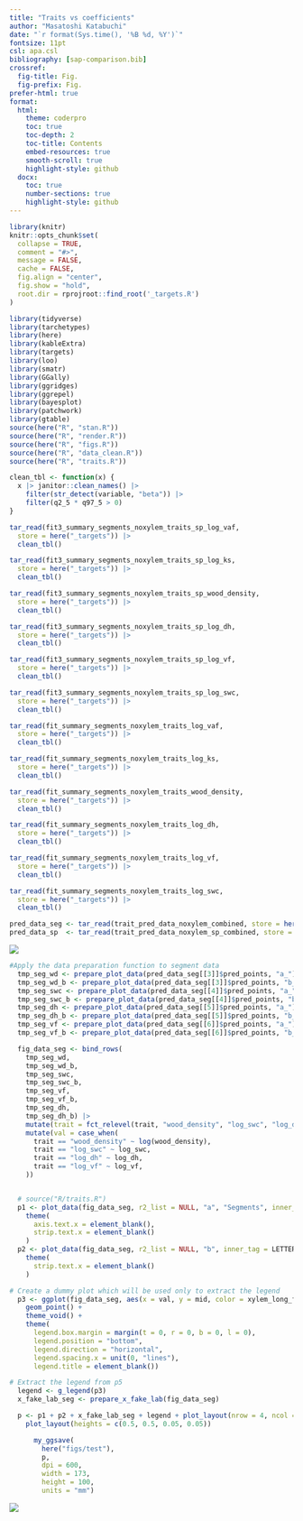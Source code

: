 ```yaml
---
title: "Traits vs coefficients"
author: "Masatoshi Katabuchi"
date: "`r format(Sys.time(), '%B %d, %Y')`"
fontsize: 11pt
csl: apa.csl
bibliography: [sap-comparison.bib]
crossref:
  fig-title: Fig.
  fig-prefix: Fig.
prefer-html: true
format:
  html:
    theme: coderpro
    toc: true
    toc-depth: 2
    toc-title: Contents
    embed-resources: true
    smooth-scroll: true
    highlight-style: github
  docx:
    toc: true
    number-sections: true
    highlight-style: github
---
```


```r
library(knitr)
knitr::opts_chunk$set(
  collapse = TRUE,
  comment = "#>",
  message = FALSE,
  cache = FALSE,
  fig.align = "center",
  fig.show = "hold",
  root.dir = rprojroot::find_root('_targets.R')
)
```

```r
library(tidyverse)
library(tarchetypes)
library(here)
library(kableExtra)
library(targets)
library(loo)
library(smatr)
library(GGally)
library(ggridges)
library(ggrepel)
library(bayesplot)
library(patchwork)
library(gtable)
source(here("R", "stan.R"))
source(here("R", "render.R"))
source(here("R", "figs.R"))
source(here("R", "data_clean.R"))
source(here("R", "traits.R"))
```

```r
clean_tbl <- function(x) {
  x |> janitor::clean_names() |>
    filter(str_detect(variable, "beta")) |>
    filter(q2_5 * q97_5 > 0)
}

tar_read(fit3_summary_segments_noxylem_traits_sp_log_vaf,
  store = here("_targets")) |>
  clean_tbl()

tar_read(fit3_summary_segments_noxylem_traits_sp_log_ks,
  store = here("_targets")) |>
  clean_tbl()

tar_read(fit3_summary_segments_noxylem_traits_sp_wood_density,
  store = here("_targets")) |>
  clean_tbl()

tar_read(fit3_summary_segments_noxylem_traits_sp_log_dh,
  store = here("_targets")) |>
  clean_tbl()

tar_read(fit3_summary_segments_noxylem_traits_sp_log_vf,
  store = here("_targets")) |>
  clean_tbl()

tar_read(fit3_summary_segments_noxylem_traits_sp_log_swc,
  store = here("_targets")) |>
  clean_tbl()
```

```r
tar_read(fit_summary_segments_noxylem_traits_log_vaf,
  store = here("_targets")) |>
  clean_tbl()

tar_read(fit_summary_segments_noxylem_traits_log_ks,
  store = here("_targets")) |>
  clean_tbl()

tar_read(fit_summary_segments_noxylem_traits_wood_density,
  store = here("_targets")) |>
  clean_tbl()

tar_read(fit_summary_segments_noxylem_traits_log_dh,
  store = here("_targets")) |>
  clean_tbl()

tar_read(fit_summary_segments_noxylem_traits_log_vf,
  store = here("_targets")) |>
  clean_tbl()

tar_read(fit_summary_segments_noxylem_traits_log_swc,
  store = here("_targets")) |>
  clean_tbl()
```


```r
pred_data_seg <- tar_read(trait_pred_data_noxylem_combined, store = here("_targets"))
pred_data_sp  <- tar_read(trait_pred_data_noxylem_sp_combined, store = here("_targets"))
```


![](`r here("figs/traits_sp_points_main.png")`)


```r
#Apply the data preparation function to segment data
  tmp_seg_wd <- prepare_plot_data(pred_data_seg[[3]]$pred_points, "a_") |> mutate(trait = "wood_density")
  tmp_seg_wd_b <- prepare_plot_data(pred_data_seg[[3]]$pred_points, "b_") |> mutate(trait = "wood_density")
  tmp_seg_swc <- prepare_plot_data(pred_data_seg[[4]]$pred_points, "a_") |> mutate(trait = "log_swc")
  tmp_seg_swc_b <- prepare_plot_data(pred_data_seg[[4]]$pred_points, "b_") |> mutate(trait = "log_swc")
  tmp_seg_dh <- prepare_plot_data(pred_data_seg[[5]]$pred_points, "a_") |> mutate(trait = "log_dh")
  tmp_seg_dh_b <- prepare_plot_data(pred_data_seg[[5]]$pred_points, "b_") |> mutate(trait = "log_dh")
  tmp_seg_vf <- prepare_plot_data(pred_data_seg[[6]]$pred_points, "a_") |> mutate(trait = "log_vf")
  tmp_seg_vf_b <- prepare_plot_data(pred_data_seg[[6]]$pred_points, "b_") |> mutate(trait = "log_vf")

  fig_data_seg <- bind_rows(
    tmp_seg_wd,
    tmp_seg_wd_b,
    tmp_seg_swc,
    tmp_seg_swc_b,
    tmp_seg_vf,
    tmp_seg_vf_b,
    tmp_seg_dh,
    tmp_seg_dh_b) |>
    mutate(trait = fct_relevel(trait, "wood_density", "log_swc", "log_dh", "log_vf")) |>
    mutate(val = case_when(
      trait == "wood_density" ~ log(wood_density),
      trait == "log_swc" ~ log_swc,
      trait == "log_dh" ~ log_dh,
      trait == "log_vf" ~ log_vf,
    ))


  # source("R/traits.R")
  p1 <- plot_data(fig_data_seg, r2_list = NULL, "a", "Segments", inner_tag = LETTERS[1:4]) +
    theme(
      axis.text.x = element_blank(),
      strip.text.x = element_blank()
    )
  p2 <- plot_data(fig_data_seg, r2_list = NULL, "b", inner_tag = LETTERS[5:8]) +
    theme(
      strip.text.x = element_blank()
    )

# Create a dummy plot which will be used only to extract the legend
  p3 <- ggplot(fig_data_seg, aes(x = val, y = mid, color = xylem_long_fct)) +
    geom_point() +
    theme_void() +
    theme(
      legend.box.margin = margin(t = 0, r = 0, b = 0, l = 0),
      legend.position = "bottom",
      legend.direction = "horizontal",
      legend.spacing.x = unit(0, "lines"),
      legend.title = element_blank())

# Extract the legend from p5
  legend <- g_legend(p3)
  x_fake_lab_seg <- prepare_x_fake_lab(fig_data_seg)

  p <- p1 + p2 + x_fake_lab_seg + legend + plot_layout(nrow = 4, ncol = 1) +
    plot_layout(heights = c(0.5, 0.5, 0.05, 0.05))

      my_ggsave(
        here("figs/test"),
        p,
        dpi = 600,
        width = 173,
        height = 100,
        units = "mm")
```

![](`r here("figs/test.png")`)

